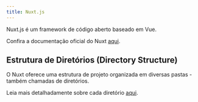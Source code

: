 ```yaml
---
title: Nuxt.js
---
```


Nuxt.js é um framework de código aberto baseado em Vue.

Confira a documentação oficial do Nuxt <a href="https://nuxt.com/">aqui</a>.

## Estrutura de Diretórios (Directory Structure)

O Nuxt oferece uma estrutura de projeto organizada em diversas pastas - também chamadas de diretórios.

Leia mais detalhadamente sobre cada diretório <a href="https://nuxt.com/docs/guide/directory-structure/nuxt">aqui</a>.